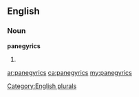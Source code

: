 ==English==

===Noun===
'''panegyrics'''

# {{plural of|[[panegyric]]}}

[[Category:English plurals]]

[[ar:panegyrics]]
[[ca:panegyrics]]
[[my:panegyrics]]